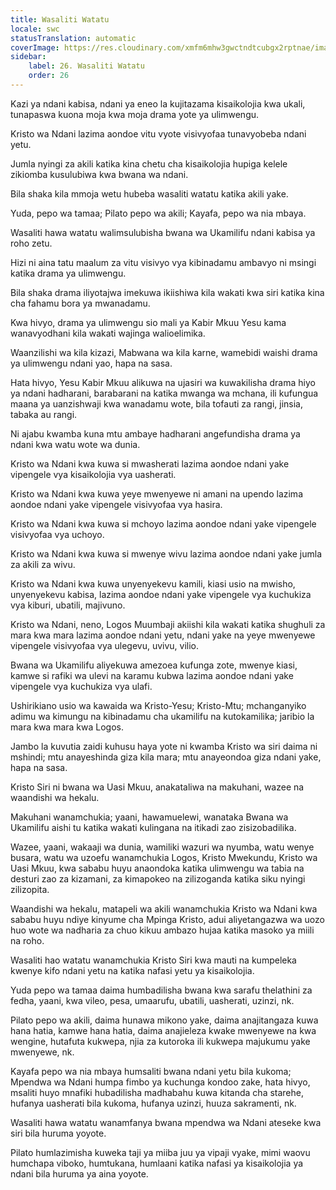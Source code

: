 ```yaml
---
title: Wasaliti Watatu
locale: swc
statusTranslation: automatic
coverImage: https://res.cloudinary.com/xmfm6mhw3gwctndtcubgx2rptnae/image/upload/v1741354419/small_cover_la_gran_rebelion_28716e29d2.webp
sidebar:
    label: 26. Wasaliti Watatu
    order: 26
---
```

Kazi ya ndani kabisa, ndani ya eneo la kujitazama kisaikolojia kwa ukali, tunapaswa kuona moja kwa moja drama yote ya ulimwengu.

Kristo wa Ndani lazima aondoe vitu vyote visivyofaa tunavyobeba ndani yetu.

Jumla nyingi za akili katika kina chetu cha kisaikolojia hupiga kelele zikiomba kusulubiwa kwa bwana wa ndani.

Bila shaka kila mmoja wetu hubeba wasaliti watatu katika akili yake.

Yuda, pepo wa tamaa; Pilato pepo wa akili; Kayafa, pepo wa nia mbaya.

Wasaliti hawa watatu walimsulubisha bwana wa Ukamilifu ndani kabisa ya roho zetu.

Hizi ni aina tatu maalum za vitu visivyo vya kibinadamu ambavyo ni msingi katika drama ya ulimwengu.

Bila shaka drama iliyotajwa imekuwa ikiishiwa kila wakati kwa siri katika kina cha fahamu bora ya mwanadamu.

Kwa hivyo, drama ya ulimwengu sio mali ya Kabir Mkuu Yesu kama wanavyodhani kila wakati wajinga walioelimika.

Waanzilishi wa kila kizazi, Mabwana wa kila karne, wamebidi waishi drama ya ulimwengu ndani yao, hapa na sasa.

Hata hivyo, Yesu Kabir Mkuu alikuwa na ujasiri wa kuwakilisha drama hiyo ya ndani hadharani, barabarani na katika mwanga wa mchana, ili kufungua maana ya uanzishwaji kwa wanadamu wote, bila tofauti za rangi, jinsia, tabaka au rangi.

Ni ajabu kwamba kuna mtu ambaye hadharani angefundisha drama ya ndani kwa watu wote wa dunia.

Kristo wa Ndani kwa kuwa si mwasherati lazima aondoe ndani yake vipengele vya kisaikolojia vya uasherati.

Kristo wa Ndani kwa kuwa yeye mwenyewe ni amani na upendo lazima aondoe ndani yake vipengele visivyofaa vya hasira.

Kristo wa Ndani kwa kuwa si mchoyo lazima aondoe ndani yake vipengele visivyofaa vya uchoyo.

Kristo wa Ndani kwa kuwa si mwenye wivu lazima aondoe ndani yake jumla za akili za wivu.

Kristo wa Ndani kwa kuwa unyenyekevu kamili, kiasi usio na mwisho, unyenyekevu kabisa, lazima aondoe ndani yake vipengele vya kuchukiza vya kiburi, ubatili, majivuno.

Kristo wa Ndani, neno, Logos Muumbaji akiishi kila wakati katika shughuli za mara kwa mara lazima aondoe ndani yetu, ndani yake na yeye mwenyewe vipengele visivyofaa vya ulegevu, uvivu, vilio.

Bwana wa Ukamilifu aliyekuwa amezoea kufunga zote, mwenye kiasi, kamwe si rafiki wa ulevi na karamu kubwa lazima aondoe ndani yake vipengele vya kuchukiza vya ulafi.

Ushirikiano usio wa kawaida wa Kristo-Yesu; Kristo-Mtu; mchanganyiko adimu wa kimungu na kibinadamu cha ukamilifu na kutokamilika; jaribio la mara kwa mara kwa Logos.

Jambo la kuvutia zaidi kuhusu haya yote ni kwamba Kristo wa siri daima ni mshindi; mtu anayeshinda giza kila mara; mtu anayeondoa giza ndani yake, hapa na sasa.

Kristo Siri ni bwana wa Uasi Mkuu, anakataliwa na makuhani, wazee na waandishi wa hekalu.

Makuhani wanamchukia; yaani, hawamuelewi, wanataka Bwana wa Ukamilifu aishi tu katika wakati kulingana na itikadi zao zisizobadilika.

Wazee, yaani, wakaaji wa dunia, wamiliki wazuri wa nyumba, watu wenye busara, watu wa uzoefu wanamchukia Logos, Kristo Mwekundu, Kristo wa Uasi Mkuu, kwa sababu huyu anaondoka katika ulimwengu wa tabia na desturi zao za kizamani, za kimapokeo na zilizoganda katika siku nyingi zilizopita.

Waandishi wa hekalu, matapeli wa akili wanamchukia Kristo wa Ndani kwa sababu huyu ndiye kinyume cha Mpinga Kristo, adui aliyetangazwa wa uozo huo wote wa nadharia za chuo kikuu ambazo hujaa katika masoko ya miili na roho.

Wasaliti hao watatu wanamchukia Kristo Siri kwa mauti na kumpeleka kwenye kifo ndani yetu na katika nafasi yetu ya kisaikolojia.

Yuda pepo wa tamaa daima humbadilisha bwana kwa sarafu thelathini za fedha, yaani, kwa vileo, pesa, umaarufu, ubatili, uasherati, uzinzi, nk.

Pilato pepo wa akili, daima hunawa mikono yake, daima anajitangaza kuwa hana hatia, kamwe hana hatia, daima anajieleza kwake mwenyewe na kwa wengine, hutafuta kukwepa, njia za kutoroka ili kukwepa majukumu yake mwenyewe, nk.

Kayafa pepo wa nia mbaya humsaliti bwana ndani yetu bila kukoma; Mpendwa wa Ndani humpa fimbo ya kuchunga kondoo zake, hata hivyo, msaliti huyo mnafiki hubadilisha madhabahu kuwa kitanda cha starehe, hufanya uasherati bila kukoma, hufanya uzinzi, huuza sakramenti, nk.

Wasaliti hawa watatu wanamfanya bwana mpendwa wa Ndani ateseke kwa siri bila huruma yoyote.

Pilato humlazimisha kuweka taji ya miiba juu ya vipaji vyake, mimi waovu humchapa viboko, humtukana, humlaani katika nafasi ya kisaikolojia ya ndani bila huruma ya aina yoyote.

